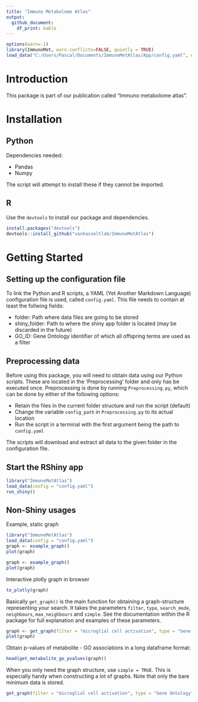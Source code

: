 ```yaml
---
title: "Immuno Metabolome Atlas"
output:
  github_document:
    df_print: kable
---
```




```r
options(warn=-1)
library(ImmunoMet, warn.conflicts=FALSE, quietly = TRUE)
load_data("C:/Users/Pascal/Documents/ImmuneMetAtlas/App/config.yaml", neighbours = 0)
```


# Introduction
This package is part of our publication called "Immuno metabolome atlas". 

# Installation

##  Python

Dependencies needed:

- Pandas
- Numpy

The script will attempt to install these if they cannot be imported. 


## R
Use the `devtools` to install our package and dependencies.

``` r
install.packages("devtools")
devtools::install_github("vanhasseltlab/ImmuneMetAtlas")
```

# Getting Started

## Setting up the configuration file
To link the Python and R scripts, a YAML (Yet Another Markdown Language) configuration file is used, called `config.yaml`. This file needs to contain at least the follwing fields:

- folder: Path where data files are going to be stored
- shiny_folder: Path to where the shiny app folder is located (may be discarded in the future)
- GO_ID: Gene Ontology identifier of which all offspring terms are used as a filter


## Preprocessing data
Before using this package, you will need to obtain data using our Python scripts. These are located in the 'Preprocessing' folder and only has be executed once. Preprocessing is done by running `Preprocessing.py`, which can be done by either of the following options:

- Retain the files in the current folder structure and run the script (default)
- Change the variable `config_path` in `Preprocessing.py` to its actual location
- Run the script in a terminal with the first argument being the path to `config.yaml`

The scripts will download and extract all data to the given folder in the configuration file. 

## Start the RShiny app

``` r
library("ImmuneMetAtlas")
load_data(config = "config.yaml")
run_shiny()
```

## Non-Shiny usages

Example, static graph
``` r
library("ImmuneMetAtlas")
load_data(config = "config.yaml")
graph <- example_graph()
plot(graph)
```

```r
graph <- example_graph()
plot(graph)
```

Interactive plotly graph in browser

``` r
to_plotly(graph)
```



Basically `get_graph()` is the main function for obtaining a graph-structure representing your search. It takes the parameters `filter`, `type`, `search_mode`, `neighbours`, `max_neighbours` and `simple`. See the documentation within the R package for full explanation and examples of these parameters.

```r
graph <- get_graph(filter = "microglial cell activation", type = "Gene Ontology")
plot(graph)
```




Obtain p-values of metabolite - GO associations in a long dataframe format:
``` r
head(get_metabolite_go_pvalues(graph))
```

When you only need the graph structure, use `simple = TRUE`. This is especially handy when constructing a lot of graphs. Note that only the bare minimum data is stored. 

``` r
get_graph(filter = "microglial cell activation", type = "Gene Ontology", simple = TRUE)
```